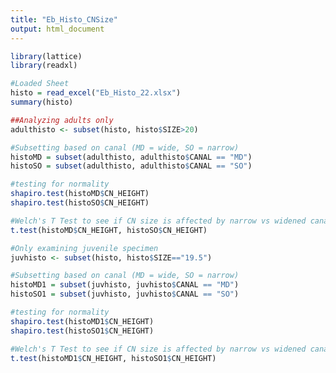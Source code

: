 ```yaml
---
title: "Eb_Histo_CNSize"
output: html_document
---
```


```r
library(lattice)
library(readxl)

#Loaded Sheet 
histo = read_excel("Eb_Histo_22.xlsx")
summary(histo) 
```

```r
##Analyzing adults only 
adulthisto <- subset(histo, histo$SIZE>20)

#Subsetting based on canal (MD = wide, SO = narrow)
histoMD = subset(adulthisto, adulthisto$CANAL == "MD")
histoSO = subset(adulthisto, adulthisto$CANAL == "SO")

#testing for normality
shapiro.test(histoMD$CN_HEIGHT) 
shapiro.test(histoSO$CN_HEIGHT)

#Welch's T Test to see if CN size is affected by narrow vs widened canals 
t.test(histoMD$CN_HEIGHT, histoSO$CN_HEIGHT)
```

```r
#Only examining juvenile specimen
juvhisto <- subset(histo, histo$SIZE=="19.5")

#Subsetting based on canal (MD = wide, SO = narrow)
histoMD1 = subset(juvhisto, juvhisto$CANAL == "MD")
histoSO1 = subset(juvhisto, juvhisto$CANAL == "SO")

#testing for normality 
shapiro.test(histoMD1$CN_HEIGHT) 
shapiro.test(histoSO1$CN_HEIGHT)

#Welch's T Test to see if CN size is affected by narrow vs widened canals 
t.test(histoMD1$CN_HEIGHT, histoSO1$CN_HEIGHT)
```

